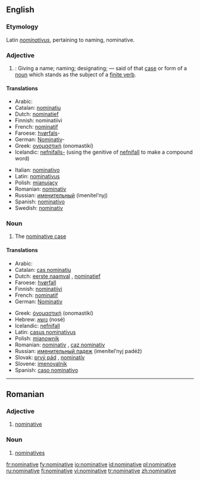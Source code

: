 ==English==

===Etymology===
Latin ''[[nominativus]]'', pertaining to naming, nominative.

===Adjective===
#{{grammar}}: Giving a name; naming; designating; — said of that [[case]] or form of a [[noun]] which stands as the subject of a [[finite verb]].

====Translations====
{{top}}
*Arabic: {{ARchar|[[مرفوع|مَرْفُوع]]}} {{Unicode|(marfúːʕ)}} {{m}}
*Catalan: [[nominatiu]] {{m}}
*Dutch: [[nominatief]] {{m}}
*Finnish: nominatiivi
*French: [[nominatif]] {{m}}
*Faroese: [[hvørfall|hvørfals]]-
*German: [[Nominativ]]-
*Greek: [[ονομαστική]] (onomastikí) {{f}}
*Icelandic: [[nefnifall|nefnifalls-]] (using the genitive of [[nefnifall]] to make a compound word)
{{mid}}
*Italian: [[nominativo]] {{m}}
*Latin: [[nominativus]] {{m}}
*Polish: [[mianujący]] {{m}}
*Romanian: [[nominativ]]
*Russian: [[именительный]] (imenítel’nyj) {{m}}
*Spanish: [[nominativo]] {{m}}
*Swedish: [[nominativ]]
{{bottom}}

===Noun===
#The [[nominative case]]

====Translations====
{{top}}
*Arabic: {{ARchar|[[حالة الرفع|حَالةُ الرَّفْع]]}} {{Unicode|(ħáːltu r-ráfʕu)}} {{f}}
*Catalan: [[cas nominatiu]] {{m}}
*Dutch: [[eerste naamval]] {{m}}, [[nominatief]] {{m}}
*Faroese: [[hvørfall]] {{n}}
*Finnish: [[nominatiivi]]
*French: [[nominatif]] {{m}}
*German: [[Nominativ]] {{m}}
{{mid}}
*Greek: [[ὀνομαστική]] (onomastikí) {{f}}
*Hebrew: [[נושא]] (nosé) {{m}}
*Icelandic: [[nefnifall]] {{n}}
*Latin: [[casus nominativus]] {{m}}
*Polish: [[mianownik]] {{m}}
*Romanian: [[nominativ]] {{n}}, [[caz nominativ]] {{n}}
*Russian: [[именительный падеж]] (imenítel’nyj padéž) {{m}}
*Slovak: [[prvý pád]] {{m}}, [[nominatív]] {{m}}
*Slovene: [[imenovalnik]] {{m}}
*Spanish: [[caso nominativo]] {{m}}
{{bottom}}

----

==Romanian==

===Adjective===
{{ro-adjform|fpl|nominativ}}

#[[#English|nominative]]

===Noun===
{{ro-pl|nominativ|gend=n}}

#[[nominatives]]

[[fr:nominative]]
[[fy:nominative]]
[[io:nominative]]
[[id:nominative]]
[[pl:nominative]]
[[ru:nominative]]
[[fi:nominative]]
[[vi:nominative]]
[[tr:nominative]]
[[zh:nominative]]